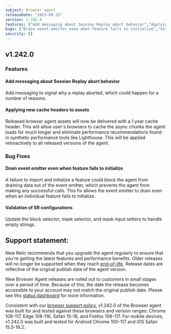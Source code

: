 ```yaml
---
subject: Browser agent
releaseDate: "2023-09-25"
version: 1.242.0
features: ["Add messaging about Session Replay abort behavior","Applying new cache headers to assets"]
bugs: ["Drain event emitter even when feature fails to initialize","Validation of SR configurations"]
security: []
---
```


## v1.242.0

### Features

#### Add messaging about Session Replay abort behavior

Add messaging to signal why a replay aborted, which could happen for a number of reasons.

#### Applying new cache headers to assets

Released browser agent assets will now be delivered with a 1 year cache header. This will allow user's browsers to cache the async chunks the agent loads for much longer and eliminate performance recommendations found in synthetic performance tools like Lighthouse. This will be applied retroactively to all released versions of the agent.

### Bug Fixes

#### Drain event emitter even when feature fails to initialize

A failure to import and initialize a feature could block the agent from draining data out of the event emitter, which prevents the agent from making any successful calls.  This fix allows the event emitter to drain even when an individual feature fails to initialize.

#### Validation of SR configurations

Update the block selector, mask selector, and mask input setters to handle empty strings.

## Support statement:

New Relic recommends that you upgrade the agent regularly to ensure that you're getting the latest features and performance benefits. Older releases will no longer be supported when they reach [end-of-life](https://docs.newrelic.com/docs/browser/browser-monitoring/getting-started/browser-agent-eol-policy/). Release dates are reflective of the original publish date of the agent version.

New Browser Agent releases are rolled out to customers in small stages over a period of time. Because of this, the date the release becomes accessible to your account may not match the original publish date. Please see this [status dashboard](https://newrelic.github.io/newrelic-browser-agent-release/) for more information.

Consistent with our [browser support policy](https://docs.newrelic.com/docs/browser/new-relic-browser/getting-started/compatibility-requirements-browser-monitoring/#browser-types), v1.242.0 of the Browser agent was built for and tested against these browsers and version ranges: Chrome 108-117, Edge 108-116, Safari 15-16, and Firefox 108-117. For mobile devices, v1.242.0 was built and tested for Android Chrome 100-117 and iOS Safari 15.5-16.2.

